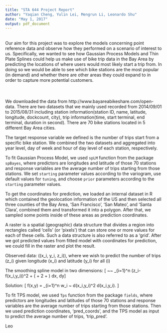 ```yaml
---
title: "STA 644 Project Report"
author: "Yaqian Cheng, Yulin Lei, Mengrun Li, Leonardo Shu"
date: "May 1, 2017"
output: pdf_document
---
```


\textbf{Introduction \& Goal} \
Our aim for this project was to explore the models concerning point reference data and observe how they performed on a scenario of interest to us. Specifically, we wanted to see how Gaussian Process Models and Thin Plate Splines could help us make use of bike trip data in the Bay Area by predicting the locations of where users would most likely start a trip from. In doing so we would be able to see which bike stations are the most popular (in demand) and whether there are other areas they could expand to in order to capture more potential customers.\
\
\textbf{Data Description} \
\
We downloaded the data from http://www.bayareabikeshare.com/open-data. There are two datasets that we mainly used recorded from 2014/09/01 to 2015/08/31 including station information(station ID, name, latitude, longitude, dockcount, city), trip information(time, start terminal, end terminal, duration in second). There are 70 bike stations located in 5 different Bay Area cities.

The target response variable we defined is the number of trips start from a specific bike station. We combined the two datasets and aggregated into year level, day of week and hour of day level of each station, respectively.
\

\textbf{Gaussian Process Model}

To fit Gaussian Process Model, we used `spLM` function from the package `spBayes`, where predictors are longitudes and latitude of those 70 stations and response variables are the average number of trips starting from those stations. We set `starting` parameter values according to the variogram, use default values for `tuning`, and choose `prior` parameters according to the `starting` parameter values.

To get the coordinates for prediction, we loaded an internal dataset in R which contained the geolocation information of the US and then selected all three counties of the Bay Area, ‘San Francisco’, ‘San Mateo’, and ‘Santa Clara’, combined them and transformed it into a polygon. After that, we sampled some points inside of these areas as prediction coordinates.

A raster is a spatial (geographic) data structure that divides a region into rectangles called 'cells' (or 'pixels') that can store one or more values for each of these cells. Such a data structure is also referred to as a 'grid'. After we got predicted values from fitted model with coordinates for prediction, we could fill in the raster and plot the result.


\textbf{Thin Plate Splines (TPS)} 

Observed data: \((x_i, y_i, z_i)\), where
we wish to predict the number of trips \(z_i\) given longitude \(x_i\) and latitude \(y_i\) for all \(i\)

The smoothing spline model in two dimensions:
\[ \underset{f(x,y)}{\arg\min} ~~ \sum_{i=1}^n (z_i-f(x_i,y_i))^2 + \lambda \int \int \left(\frac{\partial^2 f}{\partial x^2} + 2 \frac{\partial^2 f}{\partial x \, \partial y} + \frac{\partial^2 f}{\partial y^2} \right) dx\, dy\]

Solution:
\[ f(x,y) = \sum_{i=1}^n w_i ~ d(x_i,y_i)^2 \log d(x_i,y_i).  \]

To fit TPS model, we used `Tps` function from the package `fields`, where predictors are longitudes and latitudes of those 70 stations and response variables are the average number of trips starting from those stations. Then we used prediction coordinates, ‘pred_coords’, and the TPS model as input to predict the average number of trips, ‘trip_pred’.

\textbf{Model Fits and Interpretation}
Leo
